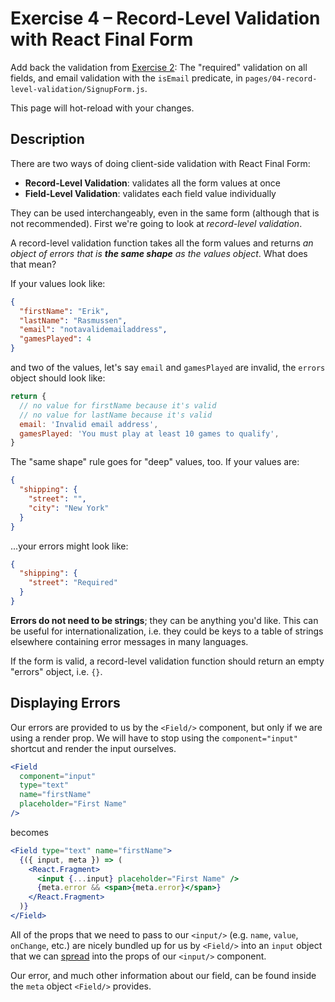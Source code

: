 
# Exercise 4 – Record-Level Validation with React Final Form

Add back the validation from [Exercise 2](/02-validation): The "required" validation on all fields, and email validation with the `isEmail` predicate, in `pages/04-record-level-validation/SignupForm.js`.

This page will hot-reload with your changes.

<SignupForm />

## Description

There are two ways of doing client-side validation with React Final Form:

- **Record-Level Validation**: validates all the form values at once
- **Field-Level Validation**: validates each field value individually

They can be used interchangeably, even in the same form (although that is not recommended). First we're going to look at _record-level validation_.

A record-level validation function takes all the form values and returns _an object of errors that is **the same shape** as the values object_. What does that mean?

If your values look like:

```json
{
  "firstName": "Erik",
  "lastName": "Rasmussen",
  "email": "notavalidemailaddress",
  "gamesPlayed": 4
}
```

and two of the values, let's say `email` and `gamesPlayed` are invalid, the `errors` object should look like:

```js
return {
  // no value for firstName because it's valid
  // no value for lastName because it's valid
  email: 'Invalid email address',
  gamesPlayed: 'You must play at least 10 games to qualify',
}
```

The "same shape" rule goes for "deep" values, too. If your values are:

```json
{
  "shipping": {
    "street": "",
    "city": "New York"
  }
}
```

...your errors might look like:

```json
{
  "shipping": {
    "street": "Required"
  }
}
```

**Errors do not need to be strings**; they can be anything you'd like. This can be useful for internationalization, i.e. they could be keys to a table of strings elsewhere containing error messages in many languages.

If the form is valid, a record-level validation function should return an empty "errors" object, i.e. `{}`.

## Displaying Errors

Our errors are provided to us by the `<Field/>` component, but only if we are using a render prop. We will have to stop using the `component="input"` shortcut and render the input ourselves.

```jsx
<Field
  component="input"
  type="text"
  name="firstName"
  placeholder="First Name"
/>
```

becomes

```jsx
<Field type="text" name="firstName">
  {({ input, meta }) => (
    <React.Fragment>
      <input {...input} placeholder="First Name" />
      {meta.error && <span>{meta.error}</span>}
    </React.Fragment>
  )}
</Field>
```

All of the props that we need to pass to our `<input/>` (e.g. `name`, `value`, `onChange`, etc.) are nicely bundled up for us by `<Field/>` into an `input` object that we can [spread](https://reactjs.org/docs/jsx-in-depth.html#spread-attributes) into the props of our `<input/>` component.

Our error, and much other information about our field, can be found inside the `meta` object `<Field/>` provides.
